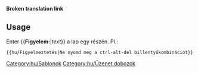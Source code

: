 <noinclude>'''Broken translation link'''{{en/-}}</noinclude>{{en/Ambox| type  = content
| text  = <strong>Figyelmeztetés</strong><br>{{{1|Bárki is írta ezt a sablont, semmi különös figyelmeztetéssel nem élt, így ezt alkalomadtán el lehet távolítani.}}}
}}<noinclude>

==Usage==
Enter <nowiki>{{</nowiki>'''Figyelem:'''|''text''<nowiki>}}</nowiki> a lap egy részén. Pl.:
<pre>{{hu/Figyelmeztetés|Ne nyomd meg a ctrl-alt-del billentyűkombinációt}}</pre>

[[Category:hu/Sablonok]][[Category:hu/Üzenet dobozok]]</noinclude>
